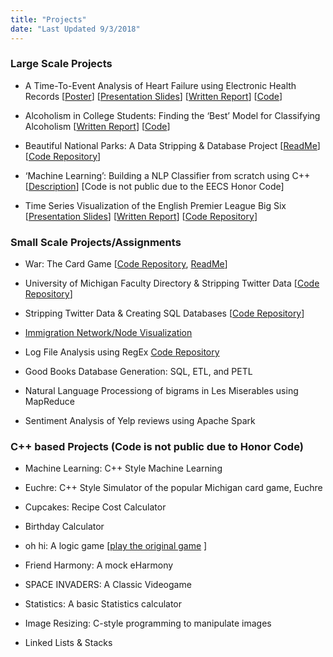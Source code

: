 ```yaml
---
title: "Projects"
date: "Last Updated 9/3/2018"
---
```



### Large Scale Projects

- A Time-To-Event Analysis of Heart Failure using Electronic Health Records [[Poster](https://github.com/tahmeed14/survival-analysis-heart-failure-EHR/blob/master/symposium_poster.pdf)]  [[Presentation Slides](https://github.com/tahmeed14/survival-analysis-heart-failure-EHR/blob/master/appliedstats_presentation.pdf)]  [[Written Report](https://github.com/tahmeed14/survival-analysis-heart-failure-EHR/blob/master/appliedstats_written_report.pdf)]  [[Code](https://github.com/tahmeed14/survival-analysis-heart-failure-EHR/blob/master/heartfailure_EHR_code.R)]






- Alcoholism in College Students: Finding the 'Best' Model for Classifying Alcoholism [[Written Report](https://github.com/tahmeed14/classification-models-for-alcoholism/blob/master/alcoholism_classification/written_report.pdf)]  [[Code](https://github.com/tahmeed14/classification-models-for-alcoholism/blob/master/alcoholism_classification/alcoholism_code_tureenkearnszheng.R)]



- Beautiful National Parks: A Data Stripping & Database Project [[ReadMe](https://github.com/tahmeed14/Beautiful-National-Parks-A-Data-Stripping-Project/blob/master/206_FINAL_README.pdf)]  [[Code Repository](https://github.com/tahmeed14/Beautiful-National-Parks-A-Data-Stripping-Project)]



- 'Machine Learning': Building a NLP Classifier from scratch using C++ [[Description]()]  [Code is not public due to the EECS Honor Code]



- Time Series Visualization of the English Premier League Big Six [[Presentation Slides](https://github.com/tahmeed14/time-series-viz-english-premier-league/blob/master/presentation_slides_Tureen.pdf)]  [[Written Report](https://github.com/tahmeed14/time-series-viz-english-premier-league/blob/master/visualization_report.pdf)]  [[Code Repository](https://github.com/tahmeed14/time-series-viz-english-premier-league)]



### Small Scale Projects/Assignments


- War: The Card Game [[Code Repository](https://github.com/tahmeed14/war-card-game/blob/master/206W17-project1-readme.txt), [ReadMe](https://github.com/tahmeed14/war-card-game/blob/master/206W17-project1-readme.txt)]

- University of Michigan Faculty Directory & Stripping Twitter Data [[Code Repository](https://github.com/tahmeed14/UMSI-and-Twitter-Data-Stripping/blob/master/SI206W17_project2.py)]

- Stripping Twitter Data & Creating SQL Databases [[Code Repository](https://github.com/tahmeed14/Twitter-Data-and_Databases)]

- [Immigration Network/Node Visualization](immigration.html)

- Log File Analysis using RegEx [Code Repository](https://github.com/tahmeed14/log-file-analysis-regex)

- Good Books Database Generation: SQL, ETL, and PETL

- Natural Language Processiong of bigrams in Les Miserables using MapReduce

- Sentiment Analysis of Yelp reviews using Apache Spark


  
  
### C++ based Projects (Code is not public due to Honor Code)

- Machine Learning: C++ Style Machine Learning 

- Euchre: C++ Style Simulator of the popular Michigan card game, Euchre

- Cupcakes: Recipe Cost Calculator

- Birthday Calculator

- oh hi: A logic game [[play the original game](http://0hh1.com/) ]

- Friend Harmony: A mock eHarmony

- SPACE INVADERS: A Classic Videogame

- Statistics: A basic Statistics calculator

- Image Resizing: C-style programming to manipulate images

- Linked Lists & Stacks



